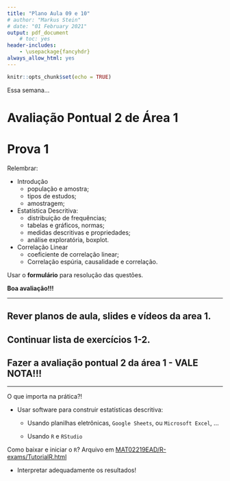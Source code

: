 ```yaml
---
title: "Plano Aula 09 e 10"
# author: "Markus Stein"
# date: "01 February 2021"
output: pdf_document
    # toc: yes
header-includes:
    - \usepackage{fancyhdr}
always_allow_html: yes
---
```

\addtolength{\headheight}{1.0cm}
\pagestyle{fancyplain} 
\lhead{\includegraphics[height=1.5cm]{logoIME.png}}
\rhead{\includegraphics[height=1.5cm]{image_geral1.jpg}}
\chead{UNIVERSIDADE FEDERAL DO RIO GRANDE DO SUL \\
INSTITUTO DE MATEMÁTICA E ESTATÍSTICA \\
DEPARTAMENTO DE ESTATÍSTICA \\
\vspace{0.3cm}
MAT02214 - Estatística Geral 1 - 2024/1
}
\renewcommand{\headrulewidth}{0pt} 


```r
knitr::opts_chunk$set(echo = TRUE)
```

Essa semana...

# Avaliação Pontual 2 de Área 1

<!-- Para semana que vem... -->

# Prova 1

Relembrar:

* Introdução
    + população e amostra;
    + tipos de estudos;
    + amostragem;

* Estatística Descritiva:
    + distribuição de frequências;
    + tabelas e gráficos, normas;
    + medidas descritivas e propriedades;
    + análise exploratória, boxplot.

* Correlação Linear 
    + coeficiente de correlação linear;
    + Correlação espúria, causalidade e correlação.

\vspace{0.5cm}

Usar o **formulário** para resolução das questões.

\vspace{0.5cm}

**Boa avaliação!!!**

***
## Rever planos de aula, slides e vídeos da area 1. 
## Continuar lista de exercícios 1-2.
## Fazer a avaliação pontual 2 da área 1 - VALE NOTA!!!
***  

\vspace{0.5cm}

O que importa na prática?!

* Usar software para construir estatísticas descritiva:

    + Usando planilhas eletrônicas, `Google Sheets`, ou `Microsoft Excel`, ...
    
    + Usando `R` e `RStudio`

Como baixar e iniciar o `R`? Arquivo em [MAT02219EAD/R-exams/TutorialR.html](https://htmlpreview.github.io/?https://github.com/markus-stein/MAT02219EAD/blob/master/R-exams/TutorialR.html)

* Interpretar adequadamente os resultados!

<!-- Trazer códigos em R para scatterplot e correlação, pegar exercícios da lista ou slides -->

<!-- **Exemplo 4**: Variável em estudo - gasto (em reais) em supermercado por pessoa (Slides 1-5, página 18). Qual o tipo de variável?   -->

<!-- No `R` as funções `summary()` e `boxplot()` retornam o resumo de cinco números e o gráfico de caixas. -->

<!-- ```{r exemplo2} -->
<!-- x <- c(9.26, 10.81, 3.11, 85.76, 70.32, 82.70, 18.43, 19.54, 23.04, 24.47, 26.24, 26.26, 24.58, 28.38, 28.06, 28.08, 25.13, 27.65, 32.03, 36.37, 19.27, 19.50, 18.36, 52.75, 61.22, 86.37, 93.34, 22.22, 20.16, 20.59, 54.80, 59.07, 50.39, 45.40, 44.08, 44.67, 38.64, 42.97, 46.69, 48.65, 39.16, 41.02, 38.98, 15.62, 13.78, 15.23, 8.88, 12.69, 17.00, 17.39) -->
<!-- summary(x) -->
<!-- boxplot(x) -->
<!-- ``` -->

<!-- Como incluir título e nomes nos eixos??? -->
